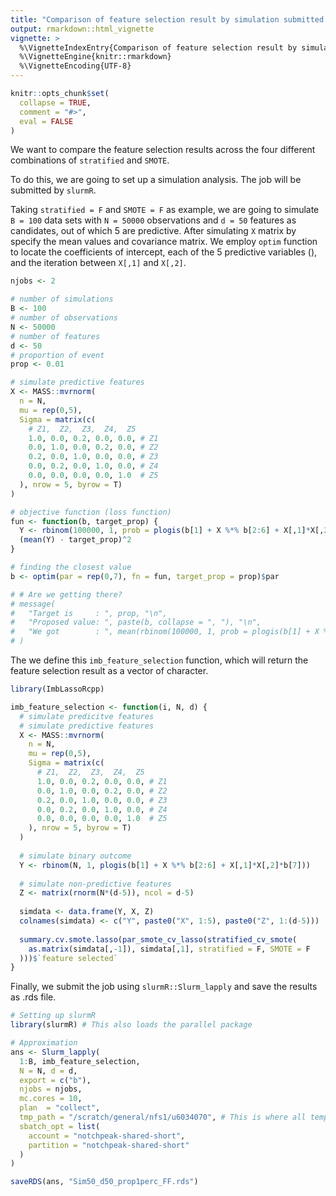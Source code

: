 ```yaml
---
title: "Comparison of feature selection result by simulation submitted via `slurmR`"
output: rmarkdown::html_vignette
vignette: >
  %\VignetteIndexEntry{Comparison of feature selection result by simulation submitted via `slurmR`}
  %\VignetteEngine{knitr::rmarkdown}
  %\VignetteEncoding{UTF-8}
---
```


```r
knitr::opts_chunk$set(
  collapse = TRUE,
  comment = "#>",
  eval = FALSE
)
```

We want to compare the feature selection results across the four different combinations of `stratified` and `SMOTE`.

To do this, we are going to set up a simulation analysis. The job will be submitted by `slurmR`.

Taking `stratified = F` and `SMOTE = F` as example, we are going to simulate `B = 100` data sets with `N = 50000` observations and `d = 50` features as candidates, out of which 5 are predictive. After simulating `X` matrix by specify the mean values and covariance matrix. We employ `optim` function to locate the coefficients of intercept, each of the 5 predictive variables (), and the iteration between `X[,1]` and `X[,2]`.

```r
njobs <- 2

# number of simulations
B <- 100
# number of observations
N <- 50000
# number of features
d <- 50
# proportion of event
prop <- 0.01

# simulate predictive features
X <- MASS::mvrnorm(
  n = N,
  mu = rep(0,5),
  Sigma = matrix(c(
    # Z1,  Z2,  Z3,  Z4,  Z5
    1.0, 0.0, 0.2, 0.0, 0.0, # Z1
    0.0, 1.0, 0.0, 0.2, 0.0, # Z2
    0.2, 0.0, 1.0, 0.0, 0.0, # Z3
    0.0, 0.2, 0.0, 1.0, 0.0, # Z4
    0.0, 0.0, 0.0, 0.0, 1.0  # Z5
  ), nrow = 5, byrow = T)
)

# objective function (loss function)
fun <- function(b, target_prop) {
  Y <- rbinom(100000, 1, prob = plogis(b[1] + X %*% b[2:6] + X[,1]*X[,2]*b[7]))
  (mean(Y) - target_prop)^2
}

# finding the closest value
b <- optim(par = rep(0,7), fn = fun, target_prop = prop)$par

# # Are we getting there?
# message(
#   "Target is     : ", prop, "\n",
#   "Proposed value: ", paste(b, collapse = ", "), "\n",
#   "We got        : ", mean(rbinom(100000, 1, prob = plogis(b[1] + X %*% b[2:6] + X[,1]*X[,2]*b[7])))
# )
```

The we define this `imb_feature_selection` function, which will return the feature selection result as a vector of character.

```r
library(ImbLassoRcpp)

imb_feature_selection <- function(i, N, d) {
  # simulate predicitve features
  # simulate predictive features
  X <- MASS::mvrnorm(
    n = N,
    mu = rep(0,5),
    Sigma = matrix(c(
      # Z1,  Z2,  Z3,  Z4,  Z5
      1.0, 0.0, 0.2, 0.0, 0.0, # Z1
      0.0, 1.0, 0.0, 0.2, 0.0, # Z2
      0.2, 0.0, 1.0, 0.0, 0.0, # Z3
      0.0, 0.2, 0.0, 1.0, 0.0, # Z4
      0.0, 0.0, 0.0, 0.0, 1.0  # Z5
    ), nrow = 5, byrow = T)
  )
  
  # simulate binary outcome
  Y <- rbinom(N, 1, plogis(b[1] + X %*% b[2:6] + X[,1]*X[,2]*b[7]))
  
  # simulate non-predictive features
  Z <- matrix(rnorm(N*(d-5)), ncol = d-5)
  
  simdata <- data.frame(Y, X, Z)
  colnames(simdata) <- c("Y", paste0("X", 1:5), paste0("Z", 1:(d-5)))
  
  summary.cv.smote.lasso(par_smote_cv_lasso(stratified_cv_smote(
    as.matrix(simdata[,-1]), simdata[,1], stratified = F, SMOTE = F
  )))$`feature selected`
}

```

Finally, we submit the job using `slurmR::Slurm_lapply` and save the results as .rds file.

```r
# Setting up slurmR
library(slurmR) # This also loads the parallel package

# Approximation
ans <- Slurm_lapply(
  1:B, imb_feature_selection,
  N = N, d = d,
  export = c("b"),
  njobs = njobs,
  mc.cores = 10,
  plan  = "collect",
  tmp_path = "/scratch/general/nfs1/u6034070", # This is where all temp files will be exported
  sbatch_opt = list(
    account = "notchpeak-shared-short",
    partition = "notchpeak-shared-short"
  )
)

saveRDS(ans, "Sim50_d50_prop1perc_FF.rds")

```
